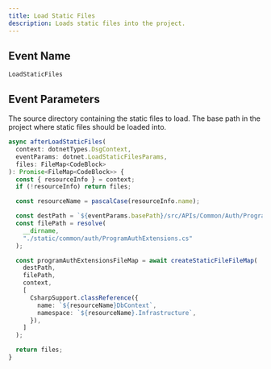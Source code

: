 ```yaml
---
title: Load Static Files
description: Loads static files into the project.
---
```


## Event Name

`LoadStaticFiles`

## Event Parameters

<ResponseField name="source" type="string">
  The source directory containing the static files to load.
</ResponseField>

<ResponseField name="basePath" type="string">
  The base path in the project where static files should be loaded into.
</ResponseField>

<RequestExample>

```ts Example
async afterLoadStaticFiles(
  context: dotnetTypes.DsgContext,
  eventParams: dotnet.LoadStaticFilesParams,
  files: FileMap<CodeBlock>
): Promise<FileMap<CodeBlock>> {
  const { resourceInfo } = context;
  if (!resourceInfo) return files;

  const resourceName = pascalCase(resourceInfo.name);

  const destPath = `${eventParams.basePath}/src/APIs/Common/Auth/ProgramAuthExtensions.cs`;
  const filePath = resolve(
    __dirname,
    "./static/common/auth/ProgramAuthExtensions.cs"
  );

  const programAuthExtensionsFileMap = await createStaticFileFileMap(
    destPath,
    filePath,
    context,
    [
      CsharpSupport.classReference({
        name: `${resourceName}DbContext`,
        namespace: `${resourceName}.Infrastructure`,
      }),
    ]
  );

  return files;
}
```
</RequestExample>